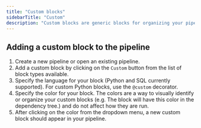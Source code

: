 ```yaml
---
title: "Custom blocks"
sidebarTitle: "Custom"
description: "Custom blocks are generic blocks for organizing your pipeline that may not fit into any of the other category of blocks. Unlike Scratchpad blocks, custom blocks are executed as part of the pipeline."
---
```


## Adding a custom block to the pipeline

1. Create a new pipeline or open an existing pipeline.
2. Add a custom block by clicking on the `Custom` button from the list of block types available.
3. Specify the language for your block (Python and SQL currently supported). For custom Python blocks, use the `@custom` decorator.
4. Specify the color for your block. The colors are a way to visually identify or organize your custom blocks (e.g. The block will have this color in the dependency tree.) and do not affect how they are run.
5. After clicking on the color from the dropdown menu, a new custom block should appear in your pipeline.
